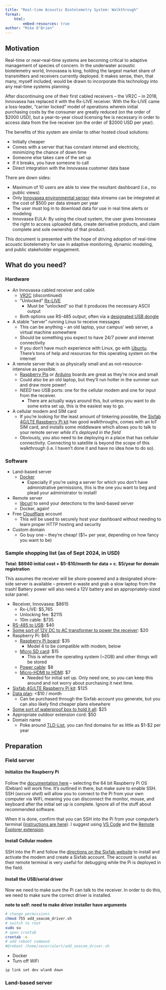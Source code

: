 ```yaml
---
title: "Real-time Acoustic Biotelemetry System: Walkthrough"
format:
    html:
        embed-resources: true
author: "Mike O'Brien"
---
```


## Motivation
Real-time or near-real-time systems are becoming critical to adaptive management
of species of concern. In the underwater acoustic biotelemetry world, Innovasea
is king, holding the largest market share of transmitters and receivers currently
deployed. It makes sense, then, that many, myself included, would be drawn to
incorporate this technology into any real-time systems planning.

After discontinuing one of their first cabled receivers -- the VR2C -- in 2018,
Innovasea has replaced it with the Rx-LIVE receiver. With the Rx-LIVE came a loss-leader,
"carrier locked" model of operations wherein initial purchasing costs by
the consumer are greatly reduced (on the order of $2000 USD), but a year-to-year
cloud licensing fee is necessary in order to access data from the live
receiver (on the order of $2000 USD per year).

The benefits of this system are similar to other hosted cloud solutions:

- Initially cheaper
- Comes with a server that has constant internet and electricity, minimizing the
    chance of down time
- Someone else takes care of the set up
- If it breaks, you have someone to call
- Direct integration with the Innovasea customer data base

There are down sides:

- Maximum of 10 users are able to view the resultant dashboard (i.e., no public views)
- Only [Innovasea environmental sensor](https://www.innovasea.com/fish-tracking/products/environmental-sensors/)
    data streams can be integrated at the cost of $500 per data stream per year
- The user must log in to download data for use in real time alerts or modeling
- Innovasea EULA: By using the cloud system, the user gives Innovasea the right to
    access uploaded data, create derivative products, and claim complete and sole 
    ownership of that product.

This document is presented with the hope of driving adoption of real-time acoustic
biotelemetry for use in adaptive monitoring, dynamic modeling, and public stakeholder
engagement.

## What do you need?
### Hardware
- An Innovasea cabled receiver and cable
    - [VR2C](https://go.innovasea.com/vr2c_manual.pdf) (discontinued)
    - "Unlocked" [Rx-LIVE](https://www.innovasea.com/wp-content/uploads/2023/05/Innovasea_rx_live_receiver.pdf)
        - Must be "unlocked" so that it produces the necessary ASCII output
    - Both options use RS-485 output, often via a [designated USB dongle](https://www.sealevel.com/product/2107-usb-to-1-port-rs-485-db9-serial-interface-adapter/)

- A stable "server" running Linux to receive messages
    - This can be anything -- an old laptop, your campus' web server, a virtual
        machine somewhere
    - Should be something you expect to have 24/7 power and internet connectivity
    - If you don't have much experience with Linux, go with
        [Ubuntu](https://ubuntu.com/download/server). There's tons of help and
        resources for this operating system on the internet

- A remote server that is as physically small and as not-resource-intensive as 
    possible.
    - [Raspberry Pis](https://www.raspberrypi.com/) or [Arduino](https://www.arduino.cc/)
        boards are great as they're nice and small
    - Could also be an old laptop, but they'll run hotter in the summer sun and
        draw more power!
    - *NEED* two USB ports: one for the cellular modem and one for input from the
        receiver.
        - There are actually ways around this, but unless you want to do some
            extra set up, this is the easiest way to go.

- A cellular modem and SIM card
    - If you're looking for the least amount of tinkering possible, the
        [Sixfab 4G/LTE Raspberry Pi kit](https://sixfab.com/product/raspberry-pi-4g-lte-modem-kit/) 
        has good walkthroughs, comes with an IoT SIM card, and installs some
        middleware which allows you to talk to your remote server *while it's deployed
        in the field*
    - Obviously, you also need to be deploying in a place that has cellular 
        connectivity. Connecting to satellite is beyond the scope of this walkthrough 
        (i.e. I haven't done it and have no idea how to do so).

### Software
- Land-based server
    - [Docker](https://docs.docker.com/engine/install/)
        - Especially if you're using a server for which you don't have administrative  permissions, this is the one you want to beg and plead your administrator to install!
- Remote server
    - [libcurl](https://curl.se/libcurl/) to send your detections to the land-based
        server
    - Docker, again!
- Free [Cloudflare](https://www.cloudflare.com/) account
    - This will be used to securely host your dashboard without needing to learn
        proper HTTP hosting and security
- Custom domain
    - Go buy one -- they're cheap! ($1+ per year, depending on how fancy you want
        to be)

### Sample shopping list (as of Sept 2024, in USD)

**Total: $8940 initial cost + $5-$10/month for data + c. $5/year for domain registration**

This assumes the receiver will be shore-powered and a designated shore-side server
is available -- prevent e-waste and grab a slow laptop from the trash! Battery power
will also need a 12V battery and an appropriately-sized solar panel.

- Receiver, Innovasea: $8615
    - Rx-LIVE: $5,765
    - Unlocking fee: $2115
    - 10m cable: $735
- [RS-485 to USB](https://ftdichip.com/products/usb-rs485-we-1800-bt/): $40
- [Some sort of 12V DC to AC transformer to power the receiver](https://www.amazon.com/dp/B07TZBDHMF/ref=pe_386300_440135490_TE_simp_item_image?th=1): $20
- Raspberry Pi: $65
    - [Raspberry Pi board](https://www.adafruit.com/product/4295): $35
        - Model 4 to be compatible with modem, below
    - [Micro SD card](https://www.amazon.com/s?k=Micro+SD+Memory+Cards): $15
        - This is where the operating system (~2GB) and other things will be stored
    - [Power cable](https://www.adafruit.com/product/4298): $8
    - [Micro-HDMI to HDMI](https://www.adafruit.com/product/1358): $7
        - Needed for initial set up. Only need one, so you can keep this around and
            not worry about purchasing it next time.
- [Sixfab 4G/LTE Raspberry Pi kit](https://sixfab.com/product/raspberry-pi-4g-lte-modem-kit/): $125
- [Data plan](https://sixfab.com/pricing/#data-pricing): <$10 / month
    - Can be purchased through the Sixfab account you generate, but you can also
        likely find cheaper plans elsewhere
- [Some sort of waterproof box to hold it all](https://www.amazon.com/dp/B0BN3BL467/ref=pe_386300_440135490_TE_simp_item_image?th=1): $25
- Appropriate outdoor extension cord: $50
- Domain name
    - Poke around [TLD-List](https://tld-list.com/), you can find domains for as
        little as $1-$2 per year

## Preparation
### Field server

#### Initialize the Raspberry Pi

Follow the [documentation here](https://www.raspberrypi.com/documentation/computers/getting-started.html) -- selecting the 64 bit Raspberry Pi OS (Debian) will work
fine. It's outlined in there, but make sure to enable SSH. SSH (*secure shell*)
will allow you to connect to the Pi from your own computer via WiFi, meaning you
can disconnect the monitor, mouse, and keyboard after the initial set up is complete.
Ignore all of the stuff about recommended software.

When it is done, confirm that you can SSH into the Pi from your computer's
terminal ([instructions are here](https://www.raspberrypi.com/documentation/computers/remote-access.html)). I suggest using [VS Code](https://code.visualstudio.com/)
and the [Remote Explorer extension](https://code.visualstudio.com/docs/remote/ssh).

#### Install Cellular modem

SSH into the Pi and follow the [directions on the Sixfab website](https://docs.sixfab.com/docs/raspberry-pi-4g-lte-cellular-modem-kit-getting-started)
to install and activate the modem and create a Sixfab account. The account is
useful as their remote terminal is very useful for debugging while the Pi is
deployed in the field.

#### Install the USB/serial driver

Now we need to make sure the Pi can talk to the receiver. In order to do this, we
need to make sure the correct driver is installed.

**note to self: need to make driver installer have arguments**
```bash
# change permissions
chmod 755 add_seacom_driver.sh
# switch to root
sudo su
# open crontab
crontab -e
# add reboot command
#@reboot /home/secor/alert/add_seacom_driver.sh
```
- Docker
- Turn off WiFi

```bash
ip link set dev wlan0 down
```
### Land-based server

